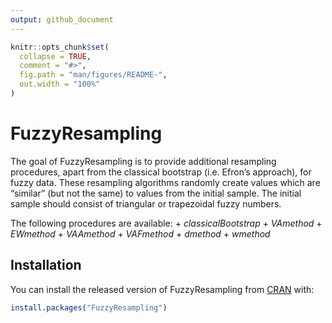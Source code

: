 ```yaml
---
output: github_document
---
```


<!-- README.md is generated from README.Rmd. Please edit that file -->

```r
knitr::opts_chunk$set(
  collapse = TRUE,
  comment = "#>",
  fig.path = "man/figures/README-",
  out.width = "100%"
)
```

# FuzzyResampling

<!-- badges: start -->
<!-- badges: end -->

The goal of FuzzyResampling is to provide additional resampling procedures, apart from the classical bootstrap (i.e. Efron's
approach), for fuzzy data.
These resampling algorithms randomly create values which are "similar" (but not the same) to values from the initial sample.
The initial sample should consist of triangular or trapezoidal fuzzy numbers.

The following procedures are available:
+ *classicalBootstrap*
+ *VAmethod*
+ *EWmethod*
+ *VAAmethod*
+ *VAFmethod*
+ *dmethod*
+ *wmethod*

## Installation

You can install the released version of FuzzyResampling from [CRAN](https://CRAN.R-project.org) with:

``` r
install.packages("FuzzyResampling")
```


